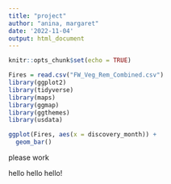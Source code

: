 ```yaml
---
title: "project"
author: "anina, margaret"
date: '2022-11-04'
output: html_document
---
```


```r
knitr::opts_chunk$set(echo = TRUE)

Fires = read.csv("FW_Veg_Rem_Combined.csv")
library(ggplot2)
library(tidyverse)
library(maps)
library(ggmap)
library(ggthemes)
library(usdata)
```

```r
ggplot(Fires, aes(x = discovery_month)) +
  geom_bar()
```


please work

hello hello hello!
